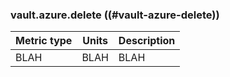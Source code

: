 ### vault.azure.delete ((#vault-azure-delete))

Metric type | Units | Description
----------- | ----- | -----------
BLAH     | BLAH    | BLAH